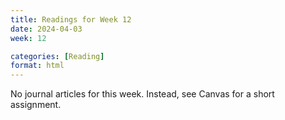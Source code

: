 ```yaml
---
title: Readings for Week 12
date: 2024-04-03
week: 12

categories: [Reading]
format: html
---
```


No journal articles for this week.
Instead, see Canvas for a short assignment.
